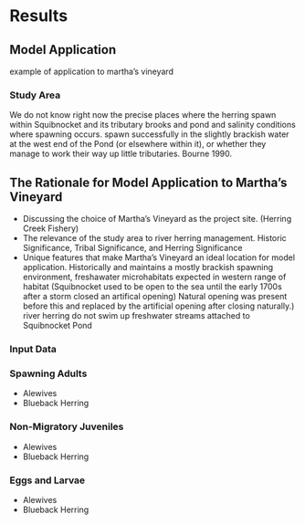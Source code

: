 # Results

## Model Application

example of application to martha's vineyard

### Study Area
 We do not know right now the precise 
places where the herring spawn within Squibnocket 
and its tributary brooks and pond and salinity conditions where spawning occurs. spawn successfully in the slightly brackish water 
at the west end of the Pond (or elsewhere within 
it), or whether they manage to work their way up 
little tributaries. Bourne 1990. 

## The Rationale for Model Application to Martha's Vineyard

   - Discussing the choice of Martha's Vineyard as the project site.
   (Herring Creek Fishery)
   - The relevance of the study area to river herring management.
   Historic Significance, Tribal Significance, and Herring Significance 
   - Unique features that make Martha's Vineyard an ideal location for model application.
Historically and maintains a mostly brackish spawning environment, freshawater microhabitats expected in western range of habitat
(Squibnocket used to be open to the sea until the early 1700s after a storm closed an artifical opening) Natural opening was present before this and replaced by the artificial opening after closing naturally.)
river herring do not swim up freshwater streams attached to Squibnocket Pond


### Input Data

### Spawning Adults

- Alewives
- Blueback Herring

### Non-Migratory Juveniles

- Alewives
- Blueback Herring

### Eggs and Larvae

- Alewives
- Blueback Herring
